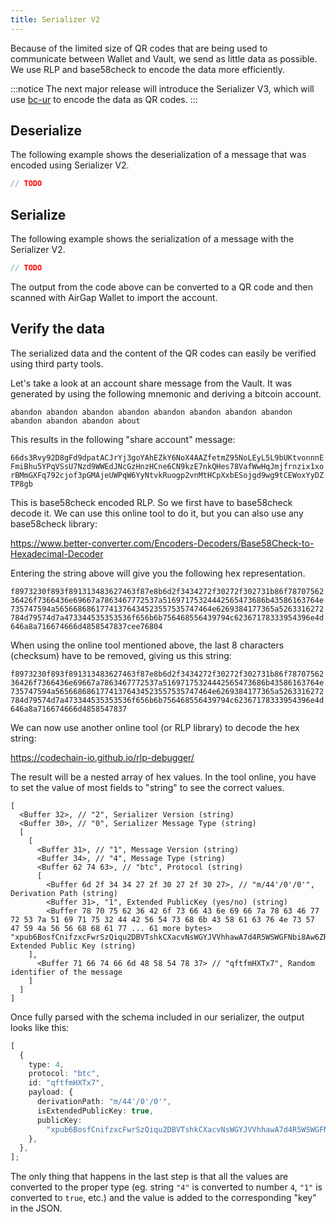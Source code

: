 ```yaml
---
title: Serializer V2
---
```



Because of the limited size of QR codes that are being used to communicate between Wallet and Vault, we send as little data as possible.
We use RLP and base58check to encode the data more efficiently.

:::notice
The next major release will introduce the Serializer V3, which will use [bc-ur](https://github.com/BlockchainCommons/Research/blob/master/papers/bcr-2020-005-ur.md) to encode the data as QR codes.
:::

## Deserialize

The following example shows the deserialization of a message that was encoded using Serializer V2.

<RunnableCode>

<!-- embedme deserialize.ts -->

```ts
// TODO
```

</RunnableCode>

## Serialize

The following example shows the serialization of a message with the Serializer V2.

<RunnableCode>

<!-- embedme serialize.ts -->

```ts
// TODO
```

</RunnableCode>

The output from the code above can be converted to a QR code and then scanned with AirGap Wallet to import the account.

## Verify the data

The serialized data and the content of the QR codes can easily be verified using third party tools.

Let's take a look at an account share message from the Vault. It was generated by using the following mnemonic and deriving a bitcoin account.

`abandon abandon abandon abandon abandon abandon abandon abandon abandon abandon abandon about`

This results in the following "share account" message:

`66ds3Rvy92D8gFd9dpatACJrYj3goYAhEZkY6NoX4AAZfetmZ95NoLEyL5L9bUKtvonnnEFmiBhu5YPqVSsU7Nzd9WWEdJNcGzHnzHCne6CN9kzE7nkQHes78VafWwHqJmjfrnzix1xorBMmGXFq792cjof3pGMAjeUWPqW6YyNtvkRuogp2vnMtHCpXxbESojgd9wg9tCEWoxYyDZTP8gb`

This is base58check encoded RLP. So we first have to base58check decode it. We can use this online tool to do it, but you can also use any base58check library:

https://www.better-converter.com/Encoders-Decoders/Base58Check-to-Hexadecimal-Decoder

Entering the string above will give you the following hex representation.

`f8973230f893f891313483627463f87e8b6d2f3434272f30272f302731b86f7870756236426f7366436e69667a7863467772537a51697175324442565473686b43586163764e735747594a56566868617741376434523557535747464e6269384177365a5263316272784d79574d7a473344535353536f656b6b756468556439794c62367178333954396e4d646a8a716674666d4858547837cee76804`

When using the online tool mentioned above, the last 8 characters (checksum) have to be removed, giving us this string:

`f8973230f893f891313483627463f87e8b6d2f3434272f30272f302731b86f7870756236426f7366436e69667a7863467772537a51697175324442565473686b43586163764e735747594a56566868617741376434523557535747464e6269384177365a5263316272784d79574d7a473344535353536f656b6b756468556439794c62367178333954396e4d646a8a716674666d4858547837`

We can now use another online tool (or RLP library) to decode the hex string:

https://codechain-io.github.io/rlp-debugger/

The result will be a nested array of hex values. In the tool online, you have to set the value of most fields to "string" to see the correct values.

```
[
  <Buffer 32>, // "2", Serializer Version (string)
  <Buffer 30>, // "0", Serializer Message Type (string)
  [
    [
      <Buffer 31>, // "1", Message Version (string)
      <Buffer 34>, // "4", Message Type (string)
      <Buffer 62 74 63>, // "btc", Protocol (string)
      [
        <Buffer 6d 2f 34 34 27 2f 30 27 2f 30 27>, // "m/44'/0'/0'", Derivation Path (string)
        <Buffer 31>, "1", Extended PublicKey (yes/no) (string)
        <Buffer 78 70 75 62 36 42 6f 73 66 43 6e 69 66 7a 78 63 46 77 72 53 7a 51 69 71 75 32 44 42 56 54 73 68 6b 43 58 61 63 76 4e 73 57 47 59 4a 56 56 68 68 61 77 ... 61 more bytes> "xpub6BosfCnifzxcFwrSzQiqu2DBVTshkCXacvNsWGYJVVhhawA7d4R5WSWGFNbi8Aw6ZRc1brxMyWMzG3DSSSSoekkudhUd9yLb6qx39T9nMdj", Extended Public Key (string)
    ],
      <Buffer 71 66 74 66 6d 48 58 54 78 37> // "qftfmHXTx7", Random identifier of the message
    ]
  ]
]
```

Once fully parsed with the schema included in our serializer, the output looks like this:

```ts
[
  {
    type: 4,
    protocol: "btc",
    id: "qftfmHXTx7",
    payload: {
      derivationPath: "m/44'/0'/0'",
      isExtendedPublicKey: true,
      publicKey:
        "xpub6BosfCnifzxcFwrSzQiqu2DBVTshkCXacvNsWGYJVVhhawA7d4R5WSWGFNbi8Aw6ZRc1brxMyWMzG3DSSSSoekkudhUd9yLb6qx39T9nMdj",
    },
  },
];
```

The only thing that happens in the last step is that all the values are converted to the proper type (eg. string `"4"` is converted to number `4`, `"1"` is converted to `true`, etc.) and the value is added to the corresponding "key" in the JSON.
